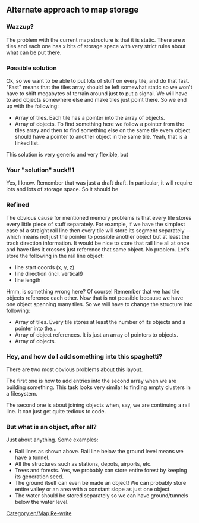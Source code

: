 {{en/Suggestions}}

==Alternate approach to map storage==

===Wazzup?===
The problem with the current map structure is that it is static. There are ''n'' tiles and each one has ''x'' bits of storage space with very strict rules about what can be put there.

===Possible solution===
Ok, so we want to be able to put lots of stuff on every tile, and do that fast. "Fast" means that the tiles array should be left somewhat static so we won't have to shift megabytes of terrain around just to put a signal. We will have to add objects somewhere else and make tiles just point there. So we end up with the following:

*Array of tiles. Each tile has a pointer into the array of objects.
*Array of objects. To find something here we follow a pointer from the tiles array and then to find something else on the same tile every object should have a pointer to another object in the same tile. Yeah, that is a linked list.

This solution is very generic and very flexible, but

===Your "solution" suck!!1===
Yes, I know. Remember that was just a draft draft. In particular, it will require lots and lots of storage space. So it should be

===Refined===
The obvious cause for mentioned memory problems is that every tile stores every little piece of stuff separately. For example, if we have the simplest case of a straight rail line then every tile will store its segment separately -- which means not just the pointer to possible another object but at least the track direction information. It would be nice to store that rail line all at once and have tiles it crosses just reference that same object. No problem. Let's store the following in the rail line object:
*line start coords (x, y, z)
*line direction (incl. vertical!)
*line length

Hmm, is something wrong here? Of course! Remember that we had tile objects reference each other. Now that is not possible because we have one object spanning many tiles. So we will have to change the structure into following:
*Array of tiles. Every tile stores at least the number of its objects and a pointer into the...
*Array of object references. It is just an array of pointers to objects.
*Array of objects.

===Hey, and how do I add something into this spaghetti?===
There are two most obvious problems about this layout.

The first one is how to add entries into the second array when we are building something. This task looks very similar to finding empty clusters in a filesystem.

The second one is about joining objects when, say, we are continuing a rail line. It can just get quite tedious to code.

===But what is an object, after all?===
Just about anything. Some examples:
*Rail lines as shown above. Rail line below the ground level means we have a tunnel.
*All the structures such as stations, depots, airports, etc.
*Trees and forests. Yes, we probably can store entire forest by keeping its generation seed.
*The ground itself can even be made an object! We can probably store entire valley or an area with a constant slope as just one object.
*The water should be stored separately so we can have ground/tunnels below the water level.


[[Category:en/Map Re-write]]